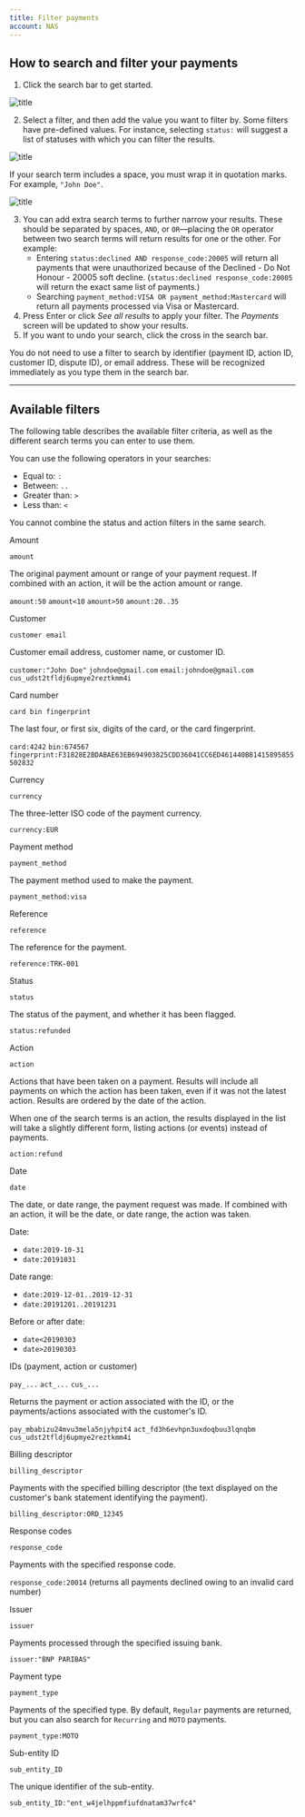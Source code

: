 ```yaml
---
title: Filter payments
account: NAS
---
```


## How to search and filter your payments

1. Click the search bar to get started.

![title](/NAS/Dashboard/Filter_payments/search_bar.png)

2. Select a filter, and then add the value you want to filter by. Some filters have pre-defined values. For instance, selecting `status:` will suggest a list of statuses with which you can filter the results. 

![title](/NAS/Dashboard/Filter_payments/search_status_filter.png)

If your search term includes a space, you must wrap it in quotation marks. For example, `"John Doe"`.

![title](/NAS/Dashboard/Filter_payments/search_string.png)

3. You can add extra search terms to further narrow your results. These should be separated by spaces, `AND`, or `OR`—placing the `OR` operator between two search terms will return results for one or the other. For example: 
    - Entering `status:declined AND response_code:20005` will return all payments that were unauthorized because of the Declined - Do Not Honour - 20005 soft decline. (`status:declined response_code:20005` will return the exact same list of payments.)
    - Searching `payment_method:VISA OR payment_method:Mastercard` will return all payments processed via Visa or Mastercard.
4. Press Enter or click _See all results_ to apply your filter. The *Payments* screen will be updated to show your results.
5. If you want to undo your search, click the cross in the search bar.

<TipBox variant='info'>

You do not need to use a filter to search by identifier (payment ID, action ID, customer ID, dispute ID), or email address. These will be recognized immediately as you type them in the search bar.

</TipBox>

---

## Available filters

The following table describes the available filter criteria, as well as the different search terms you can enter to use them.

<TipBox variant='info'>

You can use the following operators in your searches:

- Equal to: `:`
- Between: `..`
- Greater than: `>`
- Less than: `<`

</TipBox>

<TipBox variant='note'>

You cannot combine the status and action filters in the same search.

</TipBox>

<Table>
<TableHead headers={['Filter','Seatch term(s)','Description','Example(s)']}/>
<TableBody>
<TableRow>
<TableCell>

Amount

</TableCell>
<TableCell>

`amount`

</TableCell>
<TableCell>

The original payment amount or range of your payment request. If combined with an action, it will be the action amount or range.

</TableCell>
<TableCell>

`amount:50`
`amount<10`
`amount>50`
`amount:20..35`

</TableCell>
</TableRow>
<TableRow>
<TableCell>

Customer

</TableCell>
<TableCell>

`customer email`

</TableCell>
<TableCell>

Customer email address, customer name, or customer ID.

</TableCell>
<TableCell>

`customer:"John Doe"`
`johndoe@gmail.com`
`email:johndoe@gmail.com`
`cus_udst2tfldj6upmye2reztkmm4i`

</TableCell>
</TableRow>
<TableRow>
<TableCell>

Card number

</TableCell>
<TableCell>

`card bin fingerprint`

</TableCell>
<TableCell>

The last four, or first six, digits of the card, or the card fingerprint.

</TableCell>
<TableCell>

`card:4242`
`bin:674567`
`fingerprint:F31828E2BDABAE63EB694903825CDD36041CC6ED461440B81415895855502832`

</TableCell>
</TableRow>
<TableRow>
<TableCell>

Currency

</TableCell>
<TableCell>

`currency`

</TableCell>
<TableCell>

The three-letter ISO code of the payment currency.

</TableCell>
<TableCell>

`currency:EUR`

</TableCell>
</TableRow>
<TableRow>
<TableCell>

Payment method

</TableCell>
<TableCell>

`payment_method`

</TableCell>
<TableCell>

The payment method used to make the payment.

</TableCell>
<TableCell>

`payment_method:visa`

</TableCell>
</TableRow>
<TableRow>
<TableCell>

Reference

</TableCell>
<TableCell>

`reference`

</TableCell>
<TableCell>

The reference for the payment.

</TableCell>
<TableCell>

`reference:TRK-001`

</TableCell>
</TableRow>
<TableRow>
<TableCell>

Status

</TableCell>
<TableCell>

`status`

</TableCell>
<TableCell>

The status of the payment, and whether it has been flagged.

</TableCell>
<TableCell>

`status:refunded`

</TableCell>
</TableRow>
<TableRow>
<TableCell>

Action

</TableCell>
<TableCell>

`action`

</TableCell>
<TableCell>

Actions that have been taken on a payment. Results will include all payments on which the action has been taken, even if it was not the latest action. Results are ordered by the date of the action.

<InfoBox>

When one of the search terms is an action, the results displayed in the list will take a slightly different form, listing actions (or events) instead of payments.

</InfoBox>

</TableCell>
<TableCell>

`action:refund`

</TableCell>
</TableRow>
<TableRow>
<TableCell>

Date

</TableCell>
<TableCell>

`date`

</TableCell>
<TableCell>

The date, or date range, the payment request was made. If combined with an action, it will be the date, or date range, the action was taken.

</TableCell>
<TableCell>

Date:

- `date:2019-10-31`
- `date:20191031`

Date range:

- `date:2019-12-01..2019-12-31`
- `date:20191201..20191231`

Before or after date:

- `date<20190303`
- `date>20190303`

</TableCell>
</TableRow>
<TableRow>
<TableCell>

IDs (payment, action or customer)

</TableCell>
<TableCell>

`pay_...`
`act_...`
`cus_...`

</TableCell>
<TableCell>

Returns the payment or action associated with the ID, or the payments/actions associated with the customer's ID.

</TableCell>
<TableCell>

`pay_mbabizu24mvu3mela5njyhpit4`
`act_fd3h6evhpn3uxdoqbuu3lqnqbm`
`cus_udst2tfldj6upmye2reztkmm4i`

</TableCell>
</TableRow>
<TableRow>
<TableCell>

Billing descriptor

</TableCell>
<TableCell>

`billing_descriptor`

</TableCell>
<TableCell>

Payments with the specified billing descriptor (the text displayed on the customer's bank statement identifying the payment).

</TableCell>
<TableCell>

`billing_descriptor:ORD_12345`

</TableCell>
</TableRow>
<TableRow>
<TableCell>

Response codes

</TableCell>
<TableCell>

`response_code`

</TableCell>
<TableCell>

Payments with the specified response code.

</TableCell>
<TableCell>

`response_code:20014` (returns all payments declined owing to an invalid card number)

</TableCell>
</TableRow>
<TableRow>
<TableCell>

Issuer

</TableCell>
<TableCell>

`issuer`

</TableCell>
<TableCell>

Payments processed through the specified issuing bank.

</TableCell>
<TableCell>

`issuer:"BNP PARIBAS"`

</TableCell>
</TableRow>
<TableRow>
<TableCell>

Payment type

</TableCell>
<TableCell>

`payment_type`

</TableCell>
<TableCell>

Payments of the specified type. By default, `Regular` payments are returned, but you can also search for `Recurring` and `MOTO` payments.

</TableCell>
<TableCell>

`payment_type:MOTO`

</TableCell>
</TableRow>
<TableRow>
<TableCell>

Sub-entity ID

</TableCell>
<TableCell>

`sub_entity_ID`

</TableCell>
<TableCell>

The unique identifier of the sub-entity.

</TableCell>
<TableCell>

`sub_entity_ID:"ent_w4jelhppmfiufdnatam37wrfc4"`

</TableCell>
</TableRow>
</TableBody>
</Table>